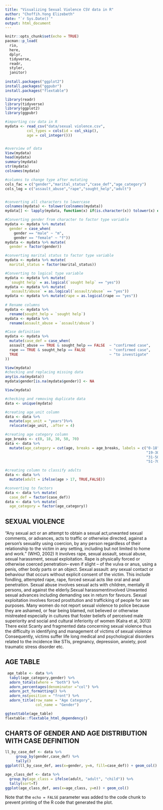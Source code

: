 ```yaml
---
title: "Visualizing Sexual Violence CSV data in R"
author: "Choffih.Yong Elizebeth"
date: "`r Sys.Date()`"
output: html_document
---
```


```r
knitr::opts_chunk$set(echo = TRUE)
pacman::p_load(
  rio,
  here,
  dplyr,
  tidyverse,
  readr,
  styler,
  janitor)
  
install.packages("ggplot2")
install.packages("ggpubr")
install.packages("flextable")

library(readr)
library(tidyverse)
library(ggplot2)
library(ggpubr)

#importing csv data in R
mydata <- read_csv("data/sexual violence.csv",
          col_types = cols(id = col_skip(), 
          age = col_integer()))


#overview of data
View(mydata)
head(mydata)
summary(mydata)
str(mydata)
colnames(mydata)

#columns to change type after mutating
cols_fac = c("gender","marital_status","case_def","age_category")
cols_log = c("assault_abuse","rape","sought_help","adult")


#converting all characters to lowercase
colnames(mydata) <- tolower(colnames(mydata))
mydata[] <- lapply(mydata, function(x) if(is.character(x)) tolower(x) else x)

#Converting gender from character to factor type variable
mydata <- mydata %>% mutate(
  gender = case_when(
    gender == "male" ~ "m",
    gender == "female" ~ "f"))
mydata <- mydata %>% mutate(
  gender = factor(gender))

#converting marital status to factor type variable
mydata <- mydata %>% mutate(
  marital_status = factor(marital_status))

#Converting to logical type variable
mydata <- mydata %>% mutate(
  `sought help` = as.logical(`sought help` == "yes"))
mydata <- mydata %>% mutate(
  `assault/abuse` = as.logical(`assault/abuse` == "yes"))
mydata <- mydata %>% mutate(rape = as.logical(rape == "yes"))
 
# Rename columns
mydata <- mydata %>%
  rename(sought_help = `sought help`)
mydata <- mydata %>%
  rename(assault_abuse = `assault/abuse`)

#Case definition
mydata <- mydata %>% 
  mutate(case_def = case_when(
  assault_abuse == TRUE & sought_help == FALSE  ~ "confirmed case",
  rape == TRUE & sought_help == FALSE           ~ "confirmed case",
  TRUE                                          ~ "to investigate"
))

View(mydata)
#checking and replacing missing data
any(is.na(mydata))
mydata$gender[is.na(mydata$gender)] <- NA

View(mydata)

#checking and removing duplicate data
data <- unique(mydata)

#creating age_unit column
data <- data %>%
  mutate(age_unit = "years")%>%
  relocate(age_unit, .after = 4)

#creating age category column
age_breaks <- c(0, 18, 30, 50, 70)
data <- data %>%
  mutate(age_category = cut(age, breaks = age_breaks, labels = c("0-18",
                                                                 "19-30", 
                                                                 "31-50",
                                                                 "51-70")))

#creating column to classify adults
data <- data %>%
  mutate(adult = ifelse(age > 17, TRUE,FALSE)) 

#converting to factors
data <- data %>% mutate(
  case_def = factor(case_def))
data <- data %>% mutate(
  age_category = factor(age_category))

```

## SEXUAL VIOLENCE 
“Any sexual act or an attempt to obtain a sexual act,unwanted sexual comments, or advances, acts to traffic or otherwise directed, against a person's sexuality using coercion, by any person regardless of their relationship to the victim in any setting, including but not limited to home and work.” (WHO, 2002) It involves rape, sexual assault, sexual abuse, sexual harassment, sexual exploitation.
  Rape is physically forced or otherwise coerced penetration– even if slight – of the vulva or anus, using a penis, other body parts or an object.
Sexual assault: any sexual contact or behaviour that occurs without explicit consent of the victim. This include fondling, attempted rape, rape, forced sexual acts like oral and anal penetration.
Sexual abuse involves sexual acts with children, mentally ill persons, and against the elderly.Sexual harassmentinvolved Unwanted sexual advances including demanding sex in return for favours.
Sexual exploitation involves forced prostitution and trafficking of people for sex purposes.
  Many women do not report sexual violence to police because they are ashamed, or fear being blamed, not believed or otherwise mistreated especially in cultures that foster beliefs of perceived male superiority and social and cultural inferiority of women (Kalra et al, 3013) There exist Scanty and fragmented data concerning sexual violence thus the difficulty in identifying and management of victims of sexual violence
  Consequently, victims suffer life long medical and psychological disorders related to the incidence like STIs, pregnancy, depression, anxiety, post traumatic stress disorder etc. 


## AGE TABLE
```r
 age_table <- data %>%
  tabyl(age_category,gender) %>%
  adorn_totals(where = "both") %>%
  adorn_percentages(denominator ="col") %>%
  adorn_pct_formatting() %>%
  adorn_ns(position = "front") %>%
  adorn_title(row_name = "Age Category",
              col_name = "Gender")

ggtexttable(age_table)
flextable::flextable_html_dependency()
```


## CHARTS OF GENDER AND AGE DISTRIBUTION WITH CASE DEFINITION 

```r
ll_by_case_def <- data %>%
     group_by(gender,case_def) %>%
     tally() 
ggplot(ll_by_case_def, aes(x=gender, y=n, fill=case_def)) + geom_col()

age_class_def <- data %>%
  group_by(age_class = ifelse(adult, "adult", "child")) %>%
  tally(sort=T) 
ggplot(age_class_def, aes(x=age_class, y=n)) + geom_col()
```

Note that the `echo = FALSE` parameter was added to the code chunk to prevent printing of the R code that generated the plot.
